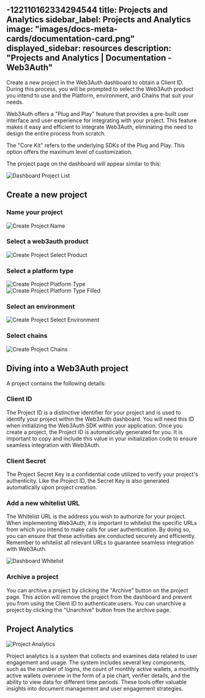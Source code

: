 -122110162334294544
title: Projects and Analytics
sidebar_label: Projects and Analytics
image: "images/docs-meta-cards/documentation-card.png"
displayed_sidebar: resources
description: "Projects and Analytics | Documentation - Web3Auth"
---


Create a new project in the Web3Auth dashboard to obtain a Client ID. During this process, you will be prompted to select the Web3Auth product you
intend to use and the Platform, environment, and Chains that suit your needs.

Web3Auth offers a "Plug and Play" feature that provides a pre-built user interface and user experience for integrating with your project. This feature
makes it easy and efficient to integrate Web3Auth, eliminating the need to design the entire process from scratch.

The "Core Kit" refers to the underlying SDKs of the Plug and Play. This option offers the maximum level of customization.

The project page on the dashboard will appear similar to this:

<div style={{ flexBasis: "300px", flexGrow: "1", textAlign: "center" }}>
  <img src={DashboardProjectList} style={{ alignSelf: "center", maxWidth: "100%" }} alt="Dashboard Project List" />
</div>

## Create a new project

### Name your project

<div style={{ flexBasis: "300px", flexGrow: "1", textAlign: "center" }}>
  <img src={CreateProjectName} style={{ alignSelf: "center", maxWidth: "100%" }} alt="Create Project Name" />
</div>

### Select a web3auth product

<div style={{ flexBasis: "300px", flexGrow: "1", textAlign: "center" }}>
  <img src={CreateProjectProduct} style={{ alignSelf: "center", maxWidth: "100%" }} alt="Create Project Select Product" />
</div>

### Select a platform type

<div style={{ flexBasis: "300px", flexGrow: "1", textAlign: "center" }}>
  <img src={CreateProjectPlatformType} style={{ alignSelf: "center", maxWidth: "100%" }} alt="Create Project Platform Type" />
</div>

<div style={{ flexBasis: "300px", flexGrow: "1", textAlign: "center" }}>
  <img src={CreateProjectPlatformTypeFilled} style={{ alignSelf: "center", maxWidth: "100%" }} alt="Create Project Platform Type Filled" />
</div>

### Select an environment

<div style={{ flexBasis: "300px", flexGrow: "1", textAlign: "center" }}>
  <img src={CreateProjectEnvironment} style={{ alignSelf: "center", maxWidth: "100%" }} alt="Create Project Select Environment" />
</div>

### Select chains

<div style={{ flexBasis: "300px", flexGrow: "1", textAlign: "center" }}>
  <img src={CreateProjectChains} style={{ alignSelf: "center", maxWidth: "100%" }} alt="Create Project Chains" />
</div>

## Diving into a Web3Auth project

A project contains the following details:

### Client ID

The Project ID is a distinctive identifier for your project and is used to identify your project within the Web3Auth dashboard. You will need this ID
when initializing the Web3Auth SDK within your application. Once you create a project, the Project ID is automatically generated for you. It is
important to copy and include this value in your initialization code to ensure seamless integration with Web3Auth.

### Client Secret

The Project Secret Key is a confidential code utilized to verify your project's authenticity. Like the Project ID, the Secret Key is also generated
automatically upon project creation.

### Add a new whitelist URL

The Whitelist URL is the address you wish to authorize for your project. When implementing Web3Auth, it is important to whitelist the specific URLs
from which you intend to make calls for user authentication. By doing so, you can ensure that these activities are conducted securely and efficiently.
Remember to whitelist all relevant URLs to guarantee seamless integration with Web3Auth.

<div style={{ flexBasis: "300px", flexGrow: "1", textAlign: "center" }}>
  <img src={DashboardWhiteListURL} style={{ alignSelf: "center", maxWidth: "100%" }} alt="Dashboard Whitelist" />
</div>

### Archive a project

You can archive a project by clicking the "Archive" button on the project page. This action will remove the project from the dashboard and prevent you
from using the Client ID to authenticate users. You can unarchive a project by clicking the "Unarchive" button from the archive page.

## Project Analytics

<div style={{ flexBasis: "300px", flexGrow: "1", textAlign: "center" }}>
  <img src={Analytics} style={{ alignSelf: "center", maxWidth: "100%" }} alt="Project Analytics" />
</div>

Project analytics is a system that collects and examines data related to user engagement and usage. The system includes several key components, such
as the number of logins, the count of monthly active wallets, a monthly active wallets overview in the form of a pie chart, verifier details, and the
ability to view data for different time periods. These tools offer valuable insights into document management and user engagement strategies.
